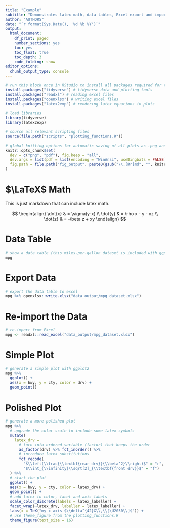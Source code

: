 ```yaml
---
title: "Example"
subtitle: "Demonstrates latex math, data tables, Excel export and import, and plotting"
author: "AUTHORS"
date: "`r format(Sys.Date(), '%d %b %Y')`"
output:
  html_document: 
    df_print: paged
    number_sections: yes
    toc: yes
    toc_float: true
    toc_depth: 3
    code_folding: show
editor_options:
  chunk_output_type: console
---
```


```r
# run this block once in RStudio to install all packages required for this example
install.packages("tidyverse") # tidyverse data and plotting tools
install.packages("readxl") # reading excel files
install.packages("openxlsx") # writing excel files
install.packages("latex2exp") # rendering latex equations in plots
```


```r
# load libraries
library(tidyverse) 
library(latex2exp)

# source all relevant scripting files
source(file.path("scripts", "plotting_functions.R"))

# global knitting options for automatic saving of all plots as .png and .pdf
knitr::opts_chunk$set(
  dev = c("png", "pdf"), fig.keep = "all",
  dev.args = list(pdf = list(encoding = "WinAnsi", useDingbats = FALSE)),
  fig.path = file.path("fig_output", paste0(gsub("\\.[Rr]md", "", knitr::current_input()), "_"))
)
```

# $\LaTeX$ Math

This is just markdown that can include latex math.

$$
\begin{align}
\dot{x} & = \sigma(y-x) \\
\dot{y} & = \rho x - y - xz \\
\dot{z} & = -\beta z + xy
\end{align}
$$

# Data Table

```r
# show a data table (this miles-per-gallon dataset is included with ggplot2)
mpg
```

# Export Data

```r
# export the data table to excel
mpg %>% openxlsx::write.xlsx("data_output/mpg_dataset.xlsx")
```

# Re-import the Data


```r
# re-import from Excel
mpg <- readxl::read_excel("data_output/mpg_dataset.xlsx")
```

# Simple Plot

```r
# generate a simple plot with ggplot2
mpg %>% 
  ggplot() +
  aes(x = hwy, y = cty, color = drv) + 
  geom_point()
```

# Polished Plot

```r
# generate a more polished plot
mpg %>% 
  # upgrade the color scale to include some latex symbols
  mutate(
    latex_drv = 
      # turn into ordered variable (factor) that keeps the order
      as_factor(drv) %>% fct_inorder() %>% 
      # introduce latex substitutions
      fct_recode(
        "$\\left(\\frac{\\textbf{rear drv}}{\\beta^2}\\right)$" = "r",
        "$\\int_{\\infinity}\\sqrt[2]_{\\textbf{front drv}}$" = "f")
  ) %>% 
  # start the plot
  ggplot() + 
  aes(x = hwy, y = cty, color = latex_drv) + 
  geom_point() +
  # add latex to color, facet and axis labels
  scale_color_discrete(labels = latex_labeller) +
  facet_wrap(~latex_drv, labeller = latex_labeller) +
  labs(x = TeX("my x axis $\\delta^{42}X\\,\\[\U2030\\]$")) + 
  # use theme_figure from the plotting_functions.R
  theme_figure(text_size = 16)
```



